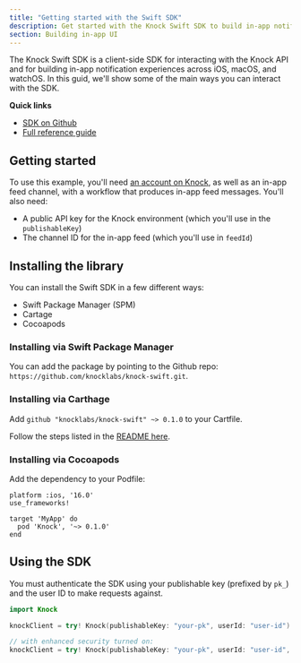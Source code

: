 ```yaml
---
title: "Getting started with the Swift SDK"
description: Get started with the Knock Swift SDK to build in-app notification experiences.
section: Building in-app UI
---
```


The Knock Swift SDK is a client-side SDK for interacting with the Knock API and for building in-app notification experiences across iOS, macOS, and watchOS. In this guid, we'll show some of the main ways you can interact with the SDK.

**Quick links**

- [SDK on Github](https://github.com/knocklabs/knock-swift)
- [Full reference guide](/in-app-ui/ios/reference)

## Getting started

To use this example, you'll need [an account on Knock](https://dashboard.knock.app), as well as an in-app feed channel, with a workflow that produces in-app feed messages. You'll also need:

- A public API key for the Knock environment (which you'll use in the `publishableKey`)
- The channel ID for the in-app feed (which you'll use in `feedId`)

## Installing the library

You can install the Swift SDK in a few different ways:

- Swift Package Manager (SPM)
- Cartage
- Cocoapods

### Installing via Swift Package Manager

You can add the package by pointing to the Github repo: `https://github.com/knocklabs/knock-swift.git`.

### Installing via Carthage

Add `github "knocklabs/knock-swift" ~> 0.1.0` to your Cartfile.

Follow the steps listed in the [README here](https://github.com/knocklabs/knock-swift#carthage).

### Installing via Cocoapods

Add the dependency to your Podfile:

```
platform :ios, '16.0'
use_frameworks!

target 'MyApp' do
  pod 'Knock', '~> 0.1.0'
end
```

## Using the SDK

You must authenticate the SDK using your publishable key (prefixed by `pk_`) and the user ID to make requests against.

```swift
import Knock

knockClient = try! Knock(publishableKey: "your-pk", userId: "user-id")

// with enhanced security turned on:
knockClient = try! Knock(publishableKey: "your-pk", userId: "user-id", userToken: "signed-user-token")
```
